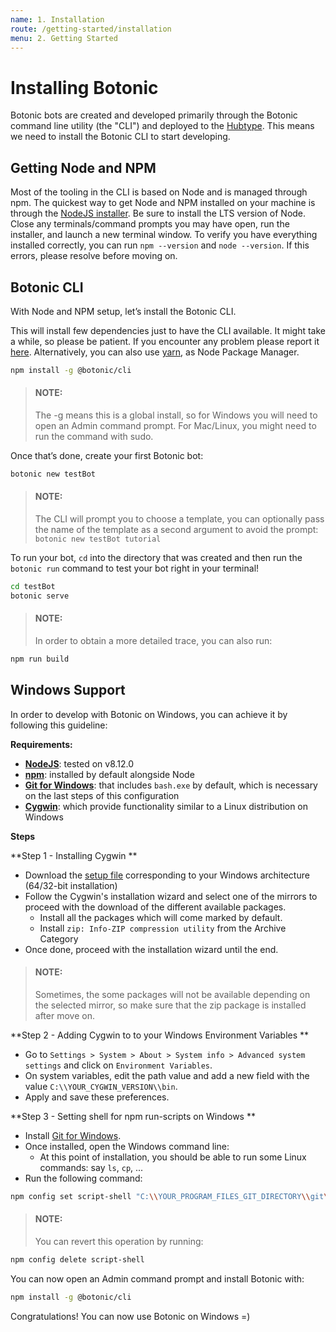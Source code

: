 ```yaml
---
name: 1. Installation
route: /getting-started/installation
menu: 2. Getting Started
---
```



# **Installing Botonic**

Botonic bots are created and developed primarily through the Botonic command line utility (the "CLI") and deployed to the [Hubtype](https://hubtype.com/). This means we need to install the Botonic CLI to start developing.

## Getting Node and NPM

Most of the tooling in the CLI is based on Node and is managed through npm. The quickest way to get Node and NPM installed on your machine is through the [NodeJS installer](https://nodejs.org/). Be sure to install the LTS version of Node. Close any terminals/command prompts you may have open, run the installer, and launch a new terminal window. To verify you have everything installed correctly, you can run `npm --version` and `node --version`. If this errors, please resolve before moving on.

## Botonic CLI

With Node and NPM setup, let’s install the Botonic CLI. 

This will install few dependencies just to have the CLI available. It might take a while, so please be patient. If you encounter any problem please report it [here](https://github.com/hubtype/botonic/issues). Alternatively, you can also use [yarn](https://yarnpkg.com/lang/en/), as Node Package Manager.

```bash
npm install -g @botonic/cli
```

> #### NOTE:
> The -g means this is a global install, so for Windows you will need to open an Admin command prompt. For Mac/Linux, you might need to run the command with sudo.

Once that’s done, create your first Botonic bot:

```bash
botonic new testBot
```

> #### NOTE:
> The CLI will prompt you to choose a template, you can optionally pass the name of the template as a second argument to avoid the prompt: `botonic new testBot tutorial`

To run your bot, `cd` into the directory that was created and then run the `botonic run` command to test your bot right in your terminal!

```bash
cd testBot
botonic serve
```


> #### NOTE:
> In order to obtain a more detailed trace, you can also run:
```bash
npm run build
```

## Windows Support
In order to develop with Botonic on Windows, you can achieve it by following this guideline:

**Requirements:**

* **[NodeJS](https://nodejs.org/en/download/)**: tested on v8.12.0
* **[npm](https://www.npmjs.com/get-npm)**: installed by default alongside Node
* **[Git for Windows](https://git-scm.com/download/win)**: that includes `bash.exe` by default, which is necessary on the last steps of this configuration
* **[Cygwin](https://www.cygwin.com/)**: which provide functionality similar to a Linux distribution on Windows

**Steps**

**Step 1 - Installing Cygwin **
* Download the [setup file](https://www.cygwin.com/) corresponding to your Windows architecture (64/32-bit installation)
* Follow the Cygwin's installation wizard and select one of the mirrors to proceed with the download of the different available packages.
    * Install all the packages which will come marked by default.
    * Install `zip: Info-ZIP compression utility` from the Archive Category
* Once done, proceed with the installation wizard until the end.
> #### NOTE:
> Sometimes, the some packages will not be available depending on the selected mirror, so make sure that the zip package is installed after move on.

**Step 2 - Adding Cygwin to to your Windows Environment Variables **
* Go to `Settings > System > About > System info > Advanced system settings` and click on `Environment Variables`.
* On system variables, edit the path value and add a new field with the value `C:\\YOUR_CYGWIN_VERSION\\bin`.
* Apply and save these preferences.

**Step 3 - Setting shell for npm run-scripts on Windows **
* Install [Git for Windows](https://git-scm.com/download/win).
* Once installed, open the Windows command line:
    * At this point of installation, you should be able to run some Linux commands: say `ls`, `cp`, ...
* Run the following command:
```bash
npm config set script-shell "C:\\YOUR_PROGRAM_FILES_GIT_DIRECTORY\\git\\bin\\bash.exe"  
```
> #### NOTE:
> You can revert this operation by running:
```bash
npm config delete script-shell
```

You can now open an Admin command prompt and install Botonic with:

```bash
npm install -g @botonic/cli
```

Congratulations! You can now use Botonic on Windows =)

<NextButton title="Creating Your First Bot" href="/getting-started/creating-your-first-bot" />

